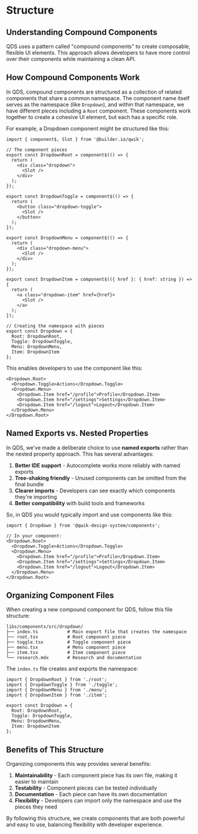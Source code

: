 # Structure

## Understanding Compound Components

QDS uses a pattern called "compound components" to create composable, flexible UI elements. This approach allows developers to have more control over their components while maintaining a clean API.

## How Compound Components Work

In QDS, compound components are structured as a collection of related components that share a common namespace. The component name itself serves as the namespace (like `Dropdown`), and within that namespace, we have different pieces including a `Root` component. These components work together to create a cohesive UI element, but each has a specific role.

For example, a Dropdown component might be structured like this:

```tsx
import { component$, Slot } from '@builder.io/qwik';

// The component pieces
export const DropdownRoot = component$(() => {
  return (
    <div class="dropdown">
      <Slot />
    </div>
  );
});

export const DropdownToggle = component$(() => {
  return (
    <button class="dropdown-toggle">
      <Slot />
    </button>
  );
});

export const DropdownMenu = component$(() => {
  return (
    <div class="dropdown-menu">
      <Slot />
    </div>
  );
});

export const DropdownItem = component$(({ href }: { href: string }) => {
  return (
    <a class="dropdown-item" href={href}>
      <Slot />
    </a>
  );
});

// Creating the namespace with pieces
export const Dropdown = {
  Root: DropdownRoot,
  Toggle: DropdownToggle,
  Menu: DropdownMenu,
  Item: DropdownItem
};
```

This enables developers to use the component like this:

```tsx
<Dropdown.Root>
  <Dropdown.Toggle>Actions</Dropdown.Toggle>
  <Dropdown.Menu>
    <Dropdown.Item href="/profile">Profile</Dropdown.Item>
    <Dropdown.Item href="/settings">Settings</Dropdown.Item>
    <Dropdown.Item href="/logout">Logout</Dropdown.Item>
  </Dropdown.Menu>
</Dropdown.Root>
```

## Named Exports vs. Nested Properties

In QDS, we've made a deliberate choice to use **named exports** rather than the nested property approach. This has several advantages:

1. **Better IDE support** - Autocomplete works more reliably with named exports
2. **Tree-shaking friendly** - Unused components can be omitted from the final bundle
3. **Clearer imports** - Developers can see exactly which components they're importing
4. **Better compatibility** with build tools and frameworks

So, in QDS you would typically import and use components like this:

```tsx
import { Dropdown } from '@qwik-design-system/components';

// In your component:
<Dropdown.Root>
  <Dropdown.Toggle>Actions</Dropdown.Toggle>
  <Dropdown.Menu>
    <Dropdown.Item href="/profile">Profile</Dropdown.Item>
    <Dropdown.Item href="/settings">Settings</Dropdown.Item>
    <Dropdown.Item href="/logout">Logout</Dropdown.Item>
  </Dropdown.Menu>
</Dropdown.Root>
```

## Organizing Component Files

When creating a new compound component for QDS, follow this file structure:

```
libs/components/src/dropdown/
├── index.ts           # Main export file that creates the namespace
├── root.tsx           # Root component piece
├── toggle.tsx         # Toggle component piece
├── menu.tsx           # Menu component piece
├── item.tsx           # Item component piece
└── research.mdx       # Research and documentation
```

The `index.ts` file creates and exports the namespace:

```tsx
import { DropdownRoot } from './root';
import { DropdownToggle } from './toggle';
import { DropdownMenu } from './menu';
import { DropdownItem } from './item';

export const Dropdown = {
  Root: DropdownRoot,
  Toggle: DropdownToggle,
  Menu: DropdownMenu,
  Item: DropdownItem
};
```

## Benefits of This Structure

Organizing components this way provides several benefits:

1. **Maintainability** - Each component piece has its own file, making it easier to maintain
2. **Testability** - Component pieces can be tested individually
3. **Documentation** - Each piece can have its own documentation
4. **Flexibility** - Developers can import only the namespace and use the pieces they need

By following this structure, we create components that are both powerful and easy to use, balancing flexibility with developer experience. 